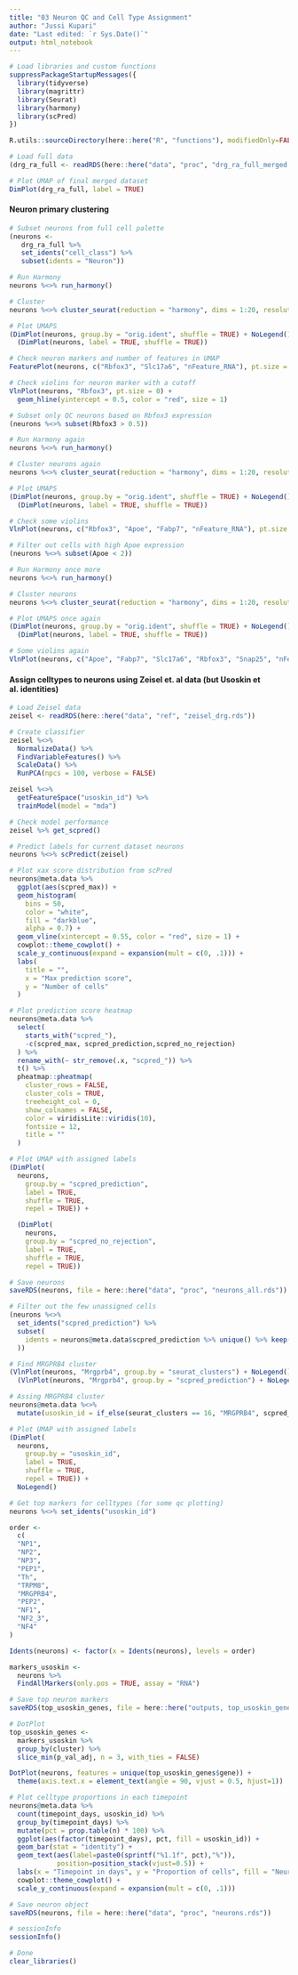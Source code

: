 ```yaml
---
title: "03 Neuron QC and Cell Type Assignment"
author: "Jussi Kupari"
date: "Last edited: `r Sys.Date()`"
output: html_notebook
---
```


```r
# Load libraries and custom functions
suppressPackageStartupMessages({
  library(tidyverse)
  library(magrittr)
  library(Seurat)
  library(harmony)
  library(scPred)
})

R.utils::sourceDirectory(here::here("R", "functions"), modifiedOnly=FALSE)
```

```r
# Load full data
(drg_ra_full <- readRDS(here::here("data", "proc", "drg_ra_full_merged.rds")))
```

```r
# Plot UMAP of final merged dataset
DimPlot(drg_ra_full, label = TRUE) 
```

#### Neuron primary clustering
```r
# Subset neurons from full cell palette
(neurons <-
   drg_ra_full %>%
   set_idents("cell_class") %>%
   subset(idents = "Neuron"))
```

```r
# Run Harmony
neurons %<>% run_harmony()
```

```r
# Cluster
neurons %<>% cluster_seurat(reduction = "harmony", dims = 1:20, resolution = 0.5)
```

```r
# Plot UMAPS 
(DimPlot(neurons, group.by = "orig.ident", shuffle = TRUE) + NoLegend()) +
  (DimPlot(neurons, label = TRUE, shuffle = TRUE))
```

```r
# Check neuron markers and number of features in UMAP
FeaturePlot(neurons, c("Rbfox3", "Slc17a6", "nFeature_RNA"), pt.size = 0.1, label = TRUE)
```

```r
# Check violins for neuron marker with a cutoff
VlnPlot(neurons, "Rbfox3", pt.size = 0) + 
  geom_hline(yintercept = 0.5, color = "red", size = 1)
```

```r
# Subset only QC neurons based on Rbfox3 expression
(neurons %<>% subset(Rbfox3 > 0.5))
```

```r
# Run Harmony again
neurons %<>% run_harmony()
```

```r
# Cluster neurons again
neurons %<>% cluster_seurat(reduction = "harmony", dims = 1:20, resolution = 0.5)
```

```r
# Plot UMAPS
(DimPlot(neurons, group.by = "orig.ident", shuffle = TRUE) + NoLegend()) +
  (DimPlot(neurons, label = TRUE, shuffle = TRUE))
```

```r
# Check some violins
VlnPlot(neurons, c("Rbfox3", "Apoe", "Fabp7", "nFeature_RNA"), pt.size = 0)
```

```r
# Filter out cells with high Apoe expression
(neurons %<>% subset(Apoe < 2))
```

```r
# Run Harmony once more
neurons %<>% run_harmony()
```

```r
# Cluster neurons 
neurons %<>% cluster_seurat(reduction = "harmony", dims = 1:20, resolution = 0.5)
```

```r
# Plot UMAPS once again
(DimPlot(neurons, group.by = "orig.ident", shuffle = TRUE) + NoLegend()) +
  (DimPlot(neurons, label = TRUE, shuffle = TRUE))
```

```r
# Some violins again
VlnPlot(neurons, c("Apoe", "Fabp7", "Slc17a6", "Rbfox3", "Snap25", "nFeature_RNA"), pt.size = 0)
```

#### Assign celltypes to neurons using Zeisel et. al data (but Usoskin et al. identities)
```r
# Load Zeisel data
zeisel <- readRDS(here::here("data", "ref", "zeisel_drg.rds"))
```

```r
# Create classifier
zeisel %<>%
  NormalizeData() %>%
  FindVariableFeatures() %>%
  ScaleData() %>%
  RunPCA(npcs = 100, verbose = FALSE)

zeisel %<>%
  getFeatureSpace("usoskin_id") %>%
  trainModel(model = "mda")
```

```r
# Check model performance
zeisel %>% get_scpred()
```

```r
# Predict labels for current dataset neurons
neurons %<>% scPredict(zeisel)
```

```r
# Plot xax score distribution from scPred
neurons@meta.data %>%
  ggplot(aes(scpred_max)) +
  geom_histogram(
    bins = 50,
    color = "white",
    fill = "darkblue",
    alpha = 0.7) +
  geom_vline(xintercept = 0.55, color = "red", size = 1) +
  cowplot::theme_cowplot() +
  scale_y_continuous(expand = expansion(mult = c(0, .1))) +
  labs(
    title = "",
    x = "Max prediction score",
    y = "Number of cells"
  )
```

```r
# Plot prediction score heatmap
neurons@meta.data %>%
  select(
    starts_with("scpred_"),
    -c(scpred_max, scpred_prediction,scpred_no_rejection)
  ) %>%
  rename_with(~ str_remove(.x, "scpred_")) %>%
  t() %>%
  pheatmap::pheatmap(
    cluster_rows = FALSE,
    cluster_cols = TRUE,
    treeheight_col = 0,
    show_colnames = FALSE,
    color = viridisLite::viridis(10),
    fontsize = 12,
    title = ""
  )
```

```r
# Plot UMAP with assigned labels
(DimPlot(
  neurons,
    group.by = "scpred_prediction",
    label = TRUE,
    shuffle = TRUE,
    repel = TRUE)) +

  (DimPlot(
    neurons,
    group.by = "scpred_no_rejection",
    label = TRUE,
    shuffle = TRUE,
    repel = TRUE))
```

```r
# Save neurons 
saveRDS(neurons, file = here::here("data", "proc", "neurons_all.rds"))
```

```r
# Filter out the few unassigned cells
(neurons %<>% 
  set_idents("scpred_prediction") %>% 
  subset(
    idents = neurons@meta.data$scpred_prediction %>% unique() %>% keep(~ .x != "unassigned")
  ))
```

```r
# Find MRGPRB4 cluster
(VlnPlot(neurons, "Mrgprb4", group.by = "seurat_clusters") + NoLegend()) +
  (VlnPlot(neurons, "Mrgprb4", group.by = "scpred_prediction") + NoLegend())
```

```r
# Assing MRGPRB4 cluster
neurons@meta.data %<>% 
  mutate(usoskin_id = if_else(seurat_clusters == 16, "MRGPRB4", scpred_prediction)) 
```

```r
# Plot UMAP with assigned labels
(DimPlot(
  neurons,
    group.by = "usoskin_id",
    label = TRUE,
    shuffle = TRUE,
    repel = TRUE)) +
  NoLegend()
```

```r
# Get top markers for celltypes (for some qc plotting)
neurons %<>% set_idents("usoskin_id")

order <- 
  c(
  "NP1",
  "NP2",
  "NP3",
  "PEP1",
  "Th",
  "TRPM8",
  "MRGPRB4",
  "PEP2",
  "NF1",
  "NF2_3",
  "NF4"
)

Idents(neurons) <- factor(x = Idents(neurons), levels = order)

markers_usoskin <-
  neurons %>%
  FindAllMarkers(only.pos = TRUE, assay = "RNA") 
```

```r
# Save top neuron markers
saveRDS(top_usoskin_genes, file = here::here("outputs, top_usoskin_genes.rds"))
```

```r
# DotPlot
top_usoskin_genes <-
  markers_usoskin %>% 
  group_by(cluster) %>%
  slice_min(p_val_adj, n = 3, with_ties = FALSE)

DotPlot(neurons, features = unique(top_usoskin_genes$gene)) +
  theme(axis.text.x = element_text(angle = 90, vjust = 0.5, hjust=1))
```

```r
# Plot celltype proportions in each timepoint
neurons@meta.data %>% 
  count(timepoint_days, usoskin_id) %>% 
  group_by(timepoint_days) %>% 
  mutate(pct = prop.table(n) * 100) %>%
  ggplot(aes(factor(timepoint_days), pct, fill = usoskin_id)) +
  geom_bar(stat = "identity") +
  geom_text(aes(label=paste0(sprintf("%1.1f", pct),"%")),
            position=position_stack(vjust=0.5)) +
  labs(x = "Timepoint in days", y = "Proportion of cells", fill = "Neuron type") +
  cowplot::theme_cowplot() +
  scale_y_continuous(expand = expansion(mult = c(0, .1)))
```

```r
# Save neuron object
saveRDS(neurons, file = here::here("data", "proc", "neurons.rds"))
```

```r
# sessionInfo
sessionInfo()
```

```r
# Done
clear_libraries()
```
